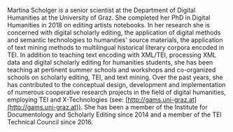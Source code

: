 Martina Scholger is a senior scientist at the Department of Digital Humanities at the University of Graz. She completed her PhD in Digital Humanities in 2018 on editing artists notebooks. In her research she is concerned with digital scholarly editing, the application of digital methods and semantic technologies to humanities' source materials, the application of text mining methods to multilingual historical literary corpora encoded in TEI. In addition to teaching text encoding with XML/TEI, processing XML data and digital scholarly editing for humanities students, she has been teaching at pertinent summer schools and workshops and co-organized schools on scholarly editing, TEI, and text mining. Over the past years, she has contributed to the conceptual design, development and implementation of numerous cooperative research projects in the field of digital humanities, employing TEI and X-Technologies (see: [http://gams.uni-graz.at](http://gams.uni-graz.at)). She has been a member of the Institute for Documentology and Scholarly Editing since 2014 and a member of the TEI Technical Council since 2016.
